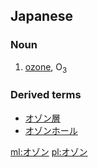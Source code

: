 ==Japanese==                                          
===Noun===
{{ja-noun|ka|rom=ozon|hidx=おぞん}}

# {{chemistry|lang=ja|skey=おぞん}} [[ozone]], O<sub>3</sub>

===Derived terms===
*[[オゾン層]]
*[[オゾンホール]]

[[ml:オゾン]]
[[pl:オゾン]]